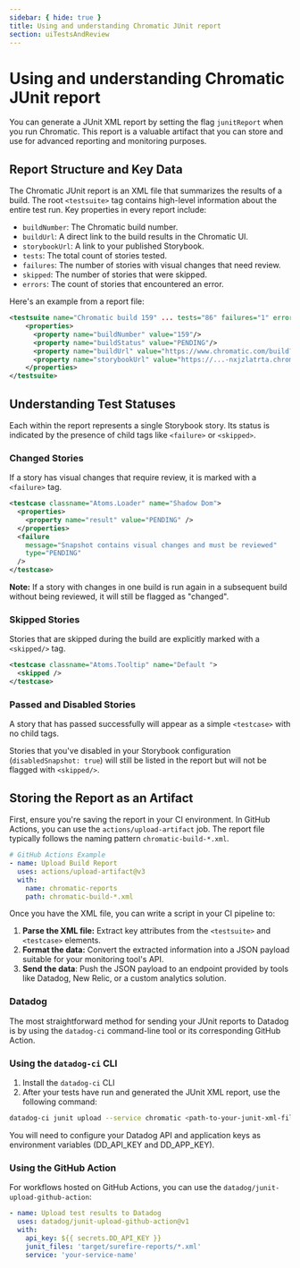 ```yaml
---
sidebar: { hide: true }
title: Using and understanding Chromatic JUnit report
section: uiTestsAndReview
---
```


# Using and understanding Chromatic JUnit report

You can generate a JUnit XML report by setting the flag `junitReport` when you run Chromatic. This report is a valuable artifact that you can store and use for advanced reporting and monitoring purposes.

## Report Structure and Key Data

The Chromatic JUnit report is an XML file that summarizes the results of a build. The root `<testsuite>` tag contains high-level information about the entire test run. Key properties in every report include:

- `buildNumber`: The Chromatic build number.
- `buildUrl`: A direct link to the build results in the Chromatic UI.
- `storybookUrl`: A link to your published Storybook.
- `tests`: The total count of stories tested.
- `failures`: The number of stories with visual changes that need review.
- `skipped`: The number of stories that were skipped.
- `errors`: The count of stories that encountered an error.

Here's an example from a report file:

```XML
<testsuite name="Chromatic build 159" ... tests="86" failures="1" errors="0" skipped="0">
    <properties>
      <property name="buildNumber" value="159"/>
      <property name="buildStatus" value="PENDING"/>
      <property name="buildUrl" value="https://www.chromatic.com/build?appId=...&amp;number=159"/>
      <property name="storybookUrl" value="https://...-nxjzlatrta.chromatic.com/"/>
    </properties>
</testsuite>
```

## Understanding Test Statuses

Each <testcase> within the report represents a single Storybook story. Its status is indicated by the presence of child tags like `<failure>` or `<skipped>`.

### Changed Stories

If a story has visual changes that require review, it is marked with a `<failure>` tag.

```XML
<testcase classname="Atoms.Loader" name="Shadow Dom">
  <properties>
    <property name="result" value="PENDING" />
  </properties>
  <failure
    message="Snapshot contains visual changes and must be reviewed"
    type="PENDING"
  />
</testcase>
```

**Note:** If a story with changes in one build is run again in a subsequent build without being reviewed, it will still be flagged as "changed".

### Skipped Stories

Stories that are skipped during the build are explicitly marked with a `<skipped/>` tag.

```XML
<testcase classname="Atoms.Tooltip" name="Default ">
  <skipped />
</testcase>
```

### Passed and Disabled Stories

A story that has passed successfully will appear as a simple `<testcase>` with no child tags.

Stories that you've disabled in your Storybook configuration (`disabledSnapshot: true`) will still be listed in the report but will not be flagged with `<skipped/>`.

## Storing the Report as an Artifact

First, ensure you're saving the report in your CI environment. In GitHub Actions, you can use the `actions/upload-artifact` job. The report file typically follows the naming pattern `chromatic-build-*.xml`.

```YAML
# GitHub Actions Example
- name: Upload Build Report
  uses: actions/upload-artifact@v3
  with:
    name: chromatic-reports
    path: chromatic-build-*.xml
```

Once you have the XML file, you can write a script in your CI pipeline to:

1. **Parse the XML file:** Extract key attributes from the `<testsuite>` and `<testcase>` elements.
2. **Format the data:** Convert the extracted information into a JSON payload suitable for your monitoring tool's API.
3. **Send the data**: Push the JSON payload to an endpoint provided by tools like Datadog, New Relic, or a custom analytics solution.

### Datadog

The most straightforward method for sending your JUnit reports to Datadog is by using the `datadog-ci` command-line tool or its corresponding GitHub Action.

### Using the `datadog-ci` CLI

1. Install the `datadog-ci` CLI
2. After your tests have run and generated the JUnit XML report, use the following command:

```bash
datadog-ci junit upload --service chromatic <path-to-your-junit-xml-files>
```

You will need to configure your Datadog API and application keys as environment variables (DD_API_KEY and DD_APP_KEY).

### Using the GitHub Action

For workflows hosted on GitHub Actions, you can use the `datadog/junit-upload-github-action`:

```YAML
- name: Upload test results to Datadog
  uses: datadog/junit-upload-github-action@v1
  with:
    api_key: ${{ secrets.DD_API_KEY }}
    junit_files: 'target/surefire-reports/*.xml'
    service: 'your-service-name'
```
